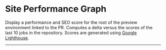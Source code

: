 # Site Performance Graph

Display a performance and SEO score for the root of the preview environment linked to the PR.
Computes a delta versus the scores of the last 10 jobs in the repository.
Scores are generated using [Google Lighthouse](https://developers.google.com/web/tools/lighthouse).

<div class="section-spacing"></div>
<hr />
<div class="section-spacing"></div>
